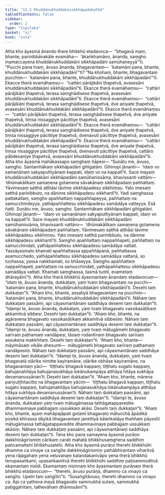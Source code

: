 ```yaml
---
title: "11.2 Khuddānukhuddakasikkhāpadakathā"
tableOfContents: false
sidebar:
  order: 2
type: "tipitaka"
basket: "vi"
book: "cula"
---
```



<DynamicBreadcrumb />

<Division number="441" book="cula">

<Paragraph number="2202" book="cula">
Atha kho āyasmā ānando there bhikkhū etadavoca—  “bhagavā maṃ, bhante, parinibbānakāle evamāha—  ‘ākaṅkhamāno, ānanda, saṃgho mamaccayena khuddānukhuddakāni sikkhāpadāni samūhaneyyā’”ti. “Pucchi pana tvaṃ, āvuso ānanda, bhagavantaṃ—  ‘katamāni pana, bhante, khuddānukhuddakāni sikkhāpadānī’”ti? “Na khohaṃ, bhante, bhagavantaṃ pucchiṃ—  ‘katamāni pana, bhante, khuddānukhuddakāni sikkhāpadānī’”ti. Ekacce therā evamāhaṃsu—  “cattāri pārājikāni ṭhapetvā, avasesāni khuddānukhuddakāni sikkhāpadānī”ti. Ekacce therā evamāhaṃsu—  “cattāri pārājikāni ṭhapetvā, terasa saṃghādisese ṭhapetvā, avasesāni khuddānukhuddakāni sikkhāpadānī”ti. Ekacce therā evamāhaṃsu—  “cattāri pārājikāni ṭhapetvā, terasa saṃghādisese ṭhapetvā, dve aniyate ṭhapetvā, avasesāni khuddānukhuddakāni sikkhāpadānī”ti. Ekacce therā evamāhaṃsu—  “cattāri pārājikāni ṭhapetvā, terasa saṃghādisese ṭhapetvā, dve aniyate ṭhapetvā, tiṃsa nissaggiye pācittiye ṭhapetvā, avasesāni khuddānukhuddakāni sikkhāpadānī”ti. Ekacce therā evamāhaṃsu—  “cattāri pārājikāni ṭhapetvā, terasa saṃghādisese ṭhapetvā, dve aniyate ṭhapetvā, tiṃsa nissaggiye pācittiye ṭhapetvā, dvenavuti pācittiye ṭhapetvā, avasesāni khuddānukhuddakāni sikkhāpadānī”ti. Ekacce therā evamāhaṃsu—  “cattāri pārājikāni ṭhapetvā, terasa saṃghādisese ṭhapetvā, dve aniyate ṭhapetvā, tiṃsa nissaggiye pācittiye ṭhapetvā, dvenavuti pācittiye ṭhapetvā, cattāro pāṭidesanīye ṭhapetvā, avasesāni khuddānukhuddakāni sikkhāpadānī”ti.
</Paragraph>

</Division>
<Division number="442" book="cula">

<Paragraph number="2203" book="cula">
Atha kho āyasmā mahākassapo saṃghaṃ ñāpesi—
</Paragraph>

<Paragraph number="2204" book="cula">
“Suṇātu me, āvuso, saṃgho. Santamhākaṃ sikkhāpadāni gihigatāni. Gihinopi jānanti—  ‘idaṃ vo samaṇānaṃ sakyaputtiyānaṃ kappati, idaṃ vo na kappatī’ti. Sace mayaṃ khuddānukhuddakāni sikkhāpadāni samūhanissāma, bhavissanti vattāro—  ‘dhūmakālikaṃ samaṇena gotamena sāvakānaṃ sikkhāpadaṃ paññattaṃ. Yāvimesaṃ satthā aṭṭhāsi tāvime sikkhāpadesu sikkhiṃsu. Yato imesaṃ satthā parinibbuto, na dānime sikkhāpadesu sikkhantī’ti. Yadi saṃghassa pattakallaṃ, saṃgho apaññattaṃ nappaññapeyya, paññattaṃ na samucchindeyya, yathāpaññattesu sikkhāpadesu samādāya vatteyya. Esā ñatti.
</Paragraph>

<Paragraph number="2205" book="cula">
Suṇātu me, āvuso, saṃgho. Santamhākaṃ sikkhāpadāni gihigatāni. Gihinopi jānanti—  ‘idaṃ vo samaṇānaṃ sakyaputtiyānaṃ kappati, idaṃ vo na kappatī’ti. Sace mayaṃ khuddānukhuddakāni sikkhāpadāni samūhanissāma, bhavissanti vattāro—  ‘dhūmakālikaṃ samaṇena gotamena sāvakānaṃ sikkhāpadaṃ paññattaṃ. Yāvimesaṃ satthā aṭṭhāsi tāvime sikkhāpadesu sikkhiṃsu. Yato imesaṃ satthā parinibbuto, na dānime sikkhāpadesu sikkhantī’ti. Saṃgho apaññattaṃ nappaññapeti, paññattaṃ na samucchindati, yathāpaññattesu sikkhāpadesu samādāya vattati. Yassāyasmato khamati apaññattassa appaññāpanā, paññattassa asamucchedo, yathāpaññattesu sikkhāpadesu samādāya vattanā, so tuṇhassa; yassa nakkhamati, so bhāseyya.
</Paragraph>

<Paragraph number="2206" book="cula">
Saṃgho apaññattaṃ nappaññapeti, paññattaṃ na samucchindati, yathāpaññattesu sikkhāpadesu samādāya vattati. Khamati saṃghassa, tasmā tuṇhī, evametaṃ dhārayāmī”ti.
</Paragraph>

</Division>
<Division number="443" book="cula">

<Paragraph number="2207" book="cula">
Atha kho therā bhikkhū āyasmantaṃ ānandaṃ etadavocuṃ—  “idaṃ te, āvuso ānanda, dukkaṭaṃ, yaṃ tvaṃ bhagavantaṃ na pucchi—  ‘katamāni pana, bhante, khuddānukhuddakāni sikkhāpadānī’ti. Desehi taṃ dukkaṭan”ti. “Ahaṃ kho, bhante, assatiyā bhagavantaṃ na pucchiṃ—  ‘katamāni pana, bhante, khuddānukhuddakāni sikkhāpadānī’ti. Nāhaṃ taṃ dukkaṭaṃ passāmi, api cāyasmantānaṃ saddhāya desemi taṃ dukkaṭan”ti. “Idampi te, āvuso ānanda, dukkaṭaṃ, yaṃ tvaṃ bhagavato vassikasāṭikaṃ akkamitvā sibbesi. Desehi taṃ dukkaṭan”ti. “Ahaṃ kho, bhante, na agāravena bhagavato vassikasāṭikaṃ akkamitvā sibbesiṃ. Nāhaṃ taṃ dukkaṭaṃ passāmi, api cāyasmantānaṃ saddhāya desemi taṃ dukkaṭan”ti. “Idampi te, āvuso ānanda, dukkaṭaṃ, yaṃ tvaṃ mātugāmehi bhagavato sarīraṃ paṭhamaṃ vandāpesi, tāsaṃ rodantīnaṃ bhagavato sarīraṃ assukena makkhitaṃ. Desehi taṃ dukkaṭan”ti. “Ahaṃ kho, bhante—  māyimāsaṃ vikāle ahesunti—  mātugāmehi bhagavato sarīraṃ paṭhamaṃ vandāpesiṃ. Nāhaṃ taṃ dukkaṭaṃ passāmi, api cāyasmantānaṃ saddhāya desemi taṃ dukkaṭan”ti. “Idampi te, āvuso ānanda, dukkaṭaṃ, yaṃ tvaṃ bhagavatā oḷārike nimitte kayiramāne, oḷārike obhāse kayiramāne, na bhagavantaṃ yāci—  ‘tiṭṭhatu bhagavā kappaṃ, tiṭṭhatu sugato kappaṃ, bahujanahitāya bahujanasukhāya lokānukampāya atthāya hitāya sukhāya devamanussānan’ti. Desehi taṃ dukkaṭan”ti. “Ahaṃ kho, bhante, mārena pariyuṭṭhitacitto na bhagavantaṃ yāciṃ—  ‘tiṭṭhatu bhagavā kappaṃ, tiṭṭhatu sugato kappaṃ, bahujanahitāya bahujanasukhāya lokānukampāya atthāya hitāya sukhāya devamanussānan’ti. Nāhaṃ taṃ dukkaṭaṃ passāmi, api cāyasmantānaṃ saddhāya desemi taṃ dukkaṭan”ti. “Idampi te, āvuso ānanda, dukkaṭaṃ yaṃ tvaṃ mātugāmassa tathāgatappavedite dhammavinaye pabbajjaṃ ussukkaṃ akāsi. Desehi taṃ dukkaṭan”ti. “Ahaṃ kho, bhante, ayaṃ mahāpajāpati gotamī bhagavato mātucchā āpādikā posikā khīrassa dāyikā bhagavantaṃ janettiyā kālaṅkatāya thaññaṃ pāyesīti mātugāmassa tathāgatappavedite dhammavinaye pabbajjaṃ ussukkaṃ akāsiṃ. Nāhaṃ taṃ dukkaṭaṃ passāmi, api cāyasmantānaṃ saddhāya desemi taṃ dukkaṭan”ti.
</Paragraph>

</Division>
<Division number="444" book="cula">

<Paragraph number="2208" book="cula">
Tena kho pana samayena āyasmā purāṇo dakkhiṇāgirismiṃ cārikaṃ carati mahatā bhikkhusaṃghena saddhiṃ pañcamattehi bhikkhusatehi. Atha kho āyasmā purāṇo therehi bhikkhūhi dhamme ca vinaye ca saṅgīte dakkhiṇāgirismiṃ yathābhirantaṃ viharitvā yena rājagahaṃ yena veḷuvanaṃ kalandakanivāpo yena therā bhikkhū tenupasaṅkami, upasaṅkamitvā therehi bhikkhūhi saddhiṃ paṭisammoditvā ekamantaṃ nisīdi. Ekamantaṃ nisinnaṃ kho āyasmantaṃ purāṇaṃ therā bhikkhū etadavocuṃ—  “therehi, āvuso purāṇa, dhammo ca vinayo ca saṅgīto. Upehi taṃ saṅgītin”ti. “Susaṅgītāvuso, therehi dhammo ca vinayo ca. Api ca yatheva mayā bhagavato sammukhā sutaṃ, sammukhā paṭiggahitaṃ, tathevāhaṃ dhāressāmī”ti.
</Paragraph>
</Division>